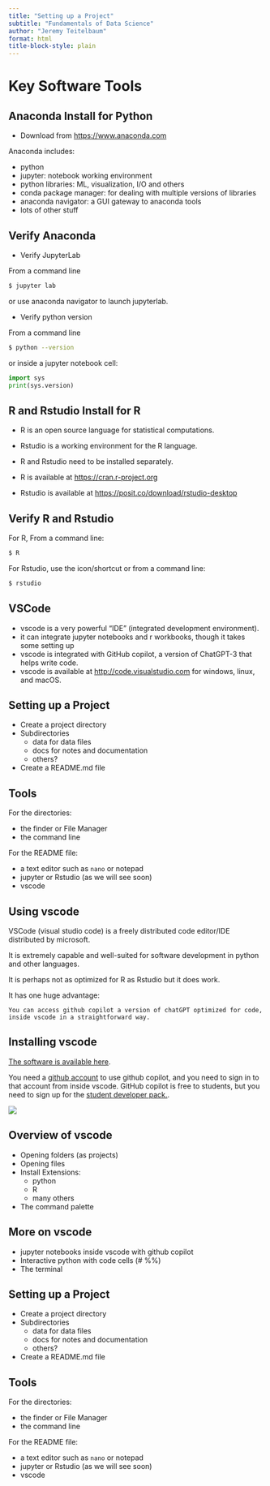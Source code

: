 ```yaml
---
title: "Setting up a Project"
subtitle: "Fundamentals of Data Science"
author: "Jeremy Teitelbaum"
format: html
title-block-style: plain
---
```


# Key Software Tools

## Anaconda Install for Python

- Download from 
[https://www.anaconda.com](https://www.anaconda.com)

Anaconda includes:

- python
- jupyter: notebook working environment
- python libraries: ML, visualization, I/O and others
- conda package manager: for dealing with multiple versions of libraries
- anaconda navigator: a GUI gateway to anaconda tools
- lots of other stuff

## Verify Anaconda

- Verify JupyterLab

From a command line
```bash
$ jupyter lab 
```
or use anaconda navigator to launch jupyterlab.

- Verify python version

From a command line
```bash
$ python --version
```
or inside a jupyter notebook cell:
```python
import sys
print(sys.version)
```

## R and Rstudio Install for R

- R is an open source language for statistical computations.
- Rstudio is a working environment for the R language.
- R and Rstudio need to be installed separately.

- R is available at [https://cran.r-project.org](https://cran.r-project.org)
- Rstudio is available at [https://posit.co/download/rstudio-desktop](https://posit.co/download/rstudio-desktop)

## Verify R and Rstudio

For R, From a command line:
```bash
$ R 
```

For Rstudio, use the icon/shortcut or from a command line:
```bash
$ rstudio 
```

## VSCode

- vscode is a very powerful "IDE" (integrated development environment).
- it can integrate jupyter notebooks and r workbooks, though it takes some setting up
- vscode is integrated with GitHub copilot, a version of ChatGPT-3 that helps write code.
- vscode is available at [http://code.visualstudio.com](http://code.visualstudio.com) for windows, linux, and macOS.



## Setting up a Project

- Create a project directory
- Subdirectories
    - data for data files
    - docs for notes and documentation
    - others?
- Create a README.md file 

## Tools

For the directories:

- the finder or File Manager
- the command line

For the README file:

- a text editor such as `nano` or notepad 
- jupyter or Rstudio (as we will see soon)
- vscode


## Using vscode

VSCode (visual studio code) is a freely distributed code editor/IDE distributed by microsoft.

It is extremely capable and well-suited for software development in python and other languages.

It is perhaps not as optimized for R as Rstudio but it does work.

It has one huge advantage:

    You can access github copilot a version of chatGPT optimized for code, inside vscode in a straightforward way.

## Installing vscode

[The software is available here](https://code.visualstudio.com).

You need a [github account](https://github.com) to use github copilot, and you need
to sign in to that account from inside vscode.
GitHub copilot is free to students, but you need to sign up for the [student developer pack.](https://education.github.com/benefits?type=student).

![](./vscode.png)

## Overview of vscode

- Opening folders (as projects)
- Opening files
- Install Extensions:
    - python
    - R
    - many others
- The command palette

## More on vscode

- jupyter notebooks inside vscode with github copilot
- Interactive python with code cells (# %%)
- The terminal


## Setting up a Project

- Create a project directory
- Subdirectories
    - data for data files
    - docs for notes and documentation
    - others?
- Create a README.md file 

## Tools

For the directories:

- the finder or File Manager
- the command line

For the README file:

- a text editor such as `nano` or notepad 
- jupyter or Rstudio (as we will see soon)
- vscode

